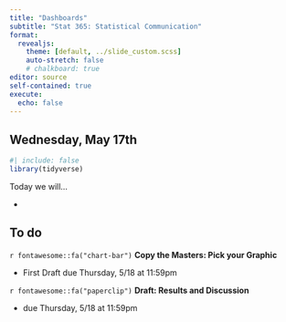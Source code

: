 ```yaml
---
title: "Dashboards"
subtitle: "Stat 365: Statistical Communication"
format: 
  revealjs:
    theme: [default, ../slide_custom.scss]
    auto-stretch: false
    # chalkboard: true
editor: source
self-contained: true
execute:
  echo: false
---
```


## Wednesday, May 17th

```r
#| include: false
library(tidyverse)
```

Today we will...

+ 

## To do

`r fontawesome::fa("chart-bar")` **Copy the Masters: Pick your Graphic**

+ First Draft due Thursday, 5/18 at 11:59pm

`r fontawesome::fa("paperclip")` **Draft: Results and Discussion**

+ due Thursday, 5/18 at 11:59pm

